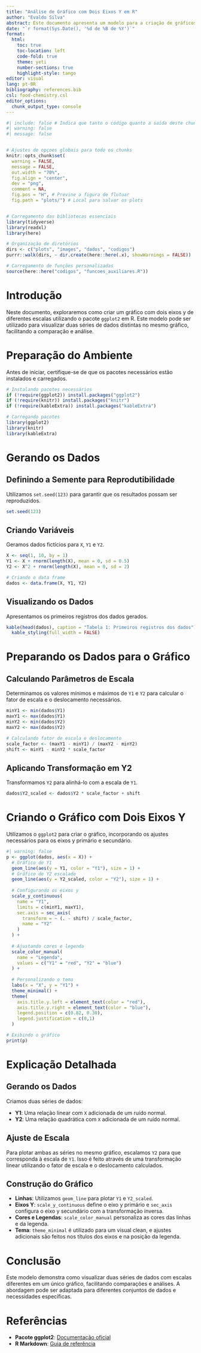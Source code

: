 ```yaml
---
title: "Análise de Gráfico com Dois Eixos Y em R"
author: "Evaldo Silva"
abstract: Este documento apresenta um modelo para a criação de gráficos com dois eixos y de escalas diferentes utilizando o pacote ggplot2 em R. A metodologia abrange a geração de dados fictícios, o cálculo de parâmetros de escala para alinhar séries distintas e a aplicação das transformações necessárias. O gráfico resultante permite a visualização simultânea de ambas as séries, facilitando comparações diretas. Além disso, o modelo inclui a formatação de tabelas e a elaboração de um relatório profissional em Quarto com saída em HTML, incluindo índice, numeração de figuras e cabeçalhos. Esta ferramenta é eficaz para analistas que precisam comparar variáveis com escalas diferentes de forma clara e concisa.
date: "`r format(Sys.Date(), '%d de %B de %Y')`"
format:
  html:
    toc: true
    toc-location: left
    code-fold: true
    theme: yeti
    number-sections: true
    highlight-style: tango
editor: visual
lang: pt-BR
bibliography: references.bib
csl: food-chemistry.csl
editor_options:
  chunk_output_type: console
---
```


```r
#| include: false # Indica que tanto o código quanto a saída deste chunk não aparecerão
#| warning: false
#| message: false


# Ajustes de opçoes globais para todo os chunks
knitr::opts_chunk$set(
  warning = FALSE,
  message = FALSE,
  out.width = "70%",
  fig.align = "center",
  dev = "png",
  comment = NA,
  fig.pos = "H", # Previne a figura de flutuar
  fig.path = "plots/") # Local para salvar os plots


# Carregamento das bibliotecas essenciais
library(tidyverse)
library(readxl)
library(here)

# Organização de diretórios
dirs <- c("plots", "images", "dados", "codigos")
purrr::walk(dirs, ~ dir.create(here::here(.x), showWarnings = FALSE))

# Carregamento de funções personalizadas
source(here::here("codigos", "funcoes_auxiliares.R"))
```

# Introdução

Neste documento, exploraremos como criar um gráfico com dois eixos y de diferentes escalas utilizando o pacote `ggplot2` em R. Este modelo pode ser utilizado para visualizar duas séries de dados distintas no mesmo gráfico, facilitando a comparação e análise.

# Preparação do Ambiente

Antes de iniciar, certifique-se de que os pacotes necessários estão instalados e carregados.

```r
# Instalando pacotes necessários
if (!require(ggplot2)) install.packages("ggplot2")
if (!require(knitr)) install.packages("knitr")
if (!require(kableExtra)) install.packages("kableExtra")

# Carregando pacotes
library(ggplot2)
library(knitr)
library(kableExtra)
```

# Gerando os Dados

## Definindo a Semente para Reprodutibilidade

Utilizamos `set.seed(123)` para garantir que os resultados possam ser reproduzidos.

```r
set.seed(123)
```

## Criando Variáveis

Geramos dados fictícios para `X`, `Y1` e `Y2`.

```r
X <- seq(1, 10, by = 1)
Y1 <- X + rnorm(length(X), mean = 0, sd = 0.5)
Y2 <- X^2 + rnorm(length(X), mean = 0, sd = 2)

# Criando o data frame
dados <- data.frame(X, Y1, Y2)
```

## Visualizando os Dados

Apresentamos os primeiros registros dos dados gerados.

```r
kable(head(dados), caption = "Tabela 1: Primeiros registros dos dados") %>%
  kable_styling(full_width = FALSE)
```

# Preparando os Dados para o Gráfico

## Calculando Parâmetros de Escala

Determinamos os valores mínimos e máximos de `Y1` e `Y2` para calcular o fator de escala e o deslocamento necessários.

```r
minY1 <- min(dados$Y1)
maxY1 <- max(dados$Y1)
minY2 <- min(dados$Y2)
maxY2 <- max(dados$Y2)

# Calculando fator de escala e deslocamento
scale_factor <- (maxY1 - minY1) / (maxY2 - minY2)
shift <- minY1 - minY2 * scale_factor
```

## Aplicando Transformação em Y2

Transformamos `Y2` para alinhá-lo com a escala de `Y1`.

```r
dados$Y2_scaled <- dados$Y2 * scale_factor + shift
```

# Criando o Gráfico com Dois Eixos Y

Utilizamos o `ggplot2` para criar o gráfico, incorporando os ajustes necessários para os eixos y primário e secundário.

```r
#| warning: false
p <- ggplot(dados, aes(x = X)) +
  # Gráfico de Y1
  geom_line(aes(y = Y1, color = "Y1"), size = 1) +
  # Gráfico de Y2 escalado
  geom_line(aes(y = Y2_scaled, color = "Y2"), size = 1) +
  
  # Configurando os eixos y
  scale_y_continuous(
    name = "Y1",
    limits = c(minY1, maxY1),
    sec.axis = sec_axis(
      transform = ~ (. - shift) / scale_factor,
      name = "Y2"
    )
  ) +
  
  # Ajustando cores e legenda
  scale_color_manual(
    name = "Legenda",
    values = c("Y1" = "red", "Y2" = "blue")
  ) +
  
  # Personalizando o tema
  labs(x = "X", y = "Y1") +
  theme_minimal() +
  theme(
    axis.title.y.left = element_text(color = "red"),
    axis.title.y.right = element_text(color = "blue"),
    legend.position = c(0.82, 0.30),
    legend.justification = c(0,1)
  )

# Exibindo o gráfico
print(p)
```

# Explicação Detalhada

## Gerando os Dados

Criamos duas séries de dados:

-   **Y1**: Uma relação linear com `X` adicionada de um ruído normal.
-   **Y2**: Uma relação quadrática com `X` adicionada de um ruído normal.

## Ajuste de Escala

Para plotar ambas as séries no mesmo gráfico, escalamos `Y2` para que corresponda à escala de `Y1`. Isso é feito através de uma transformação linear utilizando o fator de escala e o deslocamento calculados.

## Construção do Gráfico

-   **Linhas**: Utilizamos `geom_line` para plotar `Y1` e `Y2_scaled`.
-   **Eixos Y**: `scale_y_continuous` define o eixo y primário e `sec_axis` configura o eixo y secundário com a transformação inversa.
-   **Cores e Legendas**: `scale_color_manual` personaliza as cores das linhas e da legenda.
-   **Tema**: `theme_minimal` é utilizado para um visual clean, e ajustes adicionais são feitos nos títulos dos eixos e na posição da legenda.

# Conclusão

Este modelo demonstra como visualizar duas séries de dados com escalas diferentes em um único gráfico, facilitando comparações e análises. A abordagem pode ser adaptada para diferentes conjuntos de dados e necessidades específicas.

# Referências

-   **Pacote ggplot2**: [Documentação oficial](https://ggplot2.tidyverse.org/)
-   **R Markdown**: [Guia de referência](https://rmarkdown.rstudio.com/)
